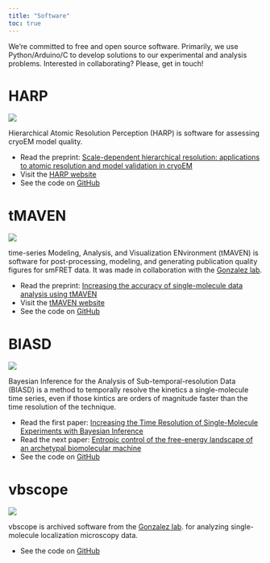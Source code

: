 ```yaml
---
title: "Software"
toc: true
---
```


We're committed to free and open source software. Primarily, we use Python/Arduino/C to develop solutions to our experimental and analysis problems. Interested in collaborating? Please, get in touch!

# HARP
:::: {}


::: {layout="[ 66,33 ]"}
![](./images/harp.png)

Hierarchical Atomic Resolution Perception (HARP) is software for assessing cryoEM model quality.

:::

* Read the preprint: [Scale-dependent hierarchical resolution: applications to atomic resolution and model validation in cryoEM](https://www.biorxiv.org/content/10.1101/2023.10.17.562748v1)
* Visit the [HARP website](https://bayes-shape-calc.github.io/HARP/)
* See the code on [GitHub](https://github.com/bayes-shape-calc/HARP)


::::




# tMAVEN
:::: {}
::: {layout="[ 50,50 ]"}
![](./images/tmaven_screenshot.png)

time-series Modeling, Analysis, and Visualization ENvironment (tMAVEN) is software for post-processing, modeling, and generating publication quality figures for smFRET data. It was made in collaboration with the [Gonzalez lab](http://www.columbia.edu/cu/chemistry/groups/gonzalez/index.html).
:::

* Read the preprint: [Increasing the accuracy of single-molecule data analysis using tMAVEN](https://www.biorxiv.org/content/10.1101/2023.08.15.553409v1)
* Visit the [tMAVEN website](https://gonzalezbiophysicslab.github.io/tmaven/)
* See the code on [GitHub](https://github.com/GonzalezBiophysicsLab/tmaven)
::::




# BIASD

:::: {}
::: {layout="[50,100]"}
![](./images/biasd.jpg)

Bayesian Inference for the Analysis of Sub-temporal-resolution Data (BIASD) is a method to temporally resolve the kinetics a single-molecule time series, even if those kintics are orders of magnitude faster than the time resolution of the technique.
:::

* Read the first paper: [Increasing the Time Resolution of Single-Molecule Experiments with Bayesian Inference](https://doi.org/10.1016/j.bpj.2017.11.3741)
* Read the next paper: [Entropic control of the free-energy landscape of an archetypal biomolecular machine](10.1073/pnas.2220591120)
* See the code on [GitHub](https://github.com/ckinzthompson/biasd)

::::


# vbscope
:::: {}


::: {layout="[ 50,100 ]"}
![](./images/michael-dziedzic-0XkLAIrknco-unsplash.jpg)

vbscope is archived software from the [Gonzalez lab](http://www.columbia.edu/cu/chemistry/groups/gonzalez/index.html). for analyzing single-molecule localization microscopy data.

:::

* See the code on [GitHub](https://github.com/GonzalezBiophysicsLab/vbscope-paper)


::::


